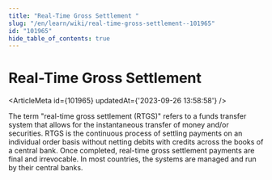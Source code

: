 ```yaml
---
title: "Real-Time Gross Settlement "
slug: "/en/learn/wiki/real-time-gross-settlement--101965"
id: "101965"
hide_table_of_contents: true
---
```



# Real-Time Gross Settlement 

<ArticleMeta id={101965} updatedAt={'2023-09-26 13:58:58'} />
<div className='border-solid border-b border-t-0 my-4 border-[var(--ifm-color-gray-300)]' />

The term "real-time gross settlement (RTGS)" refers to a funds transfer system that allows for the instantaneous transfer of money and/or securities. RTGS is the continuous process of settling payments on an individual order basis without netting debits with credits across the books of a central bank. Once completed, real-time gross settlement payments are final and irrevocable. In most countries, the systems are managed and run by their central banks.
